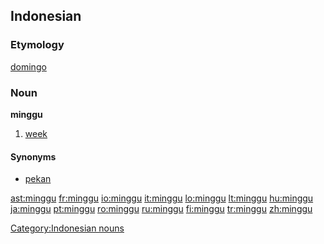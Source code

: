 {{also|Minggu}}
==Indonesian==

===Etymology===
{{etyl|pt|id}} [[domingo]]

===Noun===
'''minggu'''

# [[week]]

====Synonyms====
* [[pekan]]

[[Category:Indonesian nouns]]

[[ast:minggu]]
[[fr:minggu]]
[[io:minggu]]
[[it:minggu]]
[[lo:minggu]]
[[lt:minggu]]
[[hu:minggu]]
[[ja:minggu]]
[[pt:minggu]]
[[ro:minggu]]
[[ru:minggu]]
[[fi:minggu]]
[[tr:minggu]]
[[zh:minggu]]